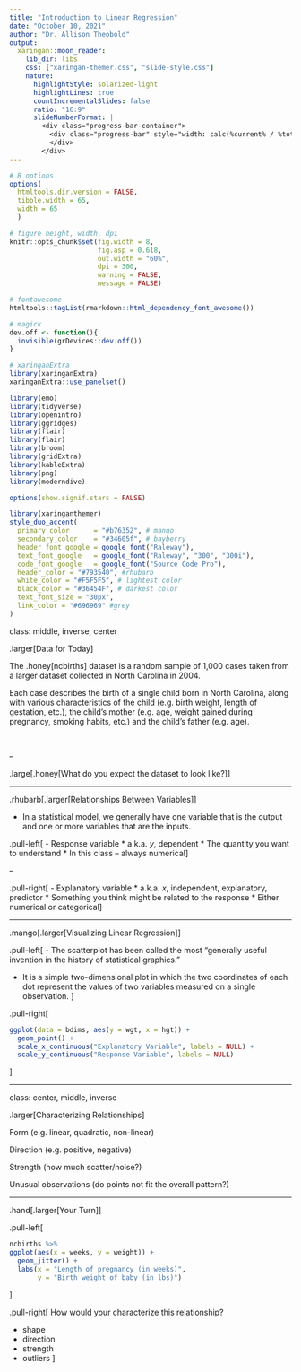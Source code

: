 ```yaml
---
title: "Introduction to Linear Regression"
date: "October 10, 2021"
author: "Dr. Allison Theobold"
output:
  xaringan::moon_reader:
    lib_dir: libs
    css: ["xaringan-themer.css", "slide-style.css"]
    nature:
      highlightStyle: solarized-light
      highlightLines: true
      countIncrementalSlides: false
      ratio: "16:9"
      slideNumberFormat: |
        <div class="progress-bar-container">
          <div class="progress-bar" style="width: calc(%current% / %total% * 100%);">
          </div>
        </div>
---
```



```r
# R options
options(
  htmltools.dir.version = FALSE,
  tibble.width = 65,
  width = 65
  )

# figure height, width, dpi
knitr::opts_chunk$set(fig.width = 8, 
                      fig.asp = 0.618,
                      out.width = "60%",
                      dpi = 300, 
                      warning = FALSE, 
                      message = FALSE)

# fontawesome
htmltools::tagList(rmarkdown::html_dependency_font_awesome())

# magick
dev.off <- function(){
  invisible(grDevices::dev.off())
}

# xaringanExtra
library(xaringanExtra)
xaringanExtra::use_panelset()

library(emo)
library(tidyverse)
library(openintro)
library(ggridges)
library(flair)
library(flair)
library(broom)
library(gridExtra)
library(kableExtra)
library(png)
library(moderndive)

options(show.signif.stars = FALSE)
```

```r
library(xaringanthemer)
style_duo_accent(
  primary_color      = "#b76352", # mango
  secondary_color    = "#34605f", # bayberry
  header_font_google = google_font("Raleway"),
  text_font_google   = google_font("Raleway", "300", "300i"),
  code_font_google   = google_font("Source Code Pro"),
  header_color = "#793540", #rhubarb
  white_color = "#F5F5F5", # lightest color
  black_color = "#36454F", # darkest color
  text_font_size = "30px", 
  link_color = "#696969" #grey
)
```

class: middle, inverse, center

.larger[Data for Today]

The .honey[ncbirths] dataset is a random sample of 1,000 cases taken from a
larger dataset collected in North Carolina in 2004. 

Each case describes the birth of a single child born in North Carolina, along
with various characteristics of the child (e.g. birth weight, length of
gestation, etc.), the child’s mother (e.g. age, weight gained during pregnancy,
smoking habits, etc.) and the child’s father (e.g. age). 

</br>

--

.large[.honey[What do you expect the dataset to look like?]]


---

.rhubarb[.larger[Relationships Between Variables]]

- In a statistical model, we generally have one variable that is the output and
one or more variables that are the inputs. 

.pull-left[
- Response variable
  * a.k.a. $y$, dependent
  * The quantity you want to understand
  * In this class -- always numerical
]

--

.pull-right[
- Explanatory variable
  * a.k.a. $x$, independent, explanatory, predictor
  * Something you think might be related to the response
  * Either numerical or categorical
]

---

.mango[.larger[Visualizing Linear Regression]]

.pull-left[
- The scatterplot has been called the most "generally useful invention in the
history of statistical graphics." 

- It is a simple two-dimensional plot in which the two coordinates of each dot
represent the values of two variables measured on a single observation.
]

.pull-right[
```r
ggplot(data = bdims, aes(y = wgt, x = hgt)) + 
  geom_point() +
  scale_x_continuous("Explanatory Variable", labels = NULL) + 
  scale_y_continuous("Response Variable", labels = NULL)
```
]

---

class: center, middle, inverse 

.larger[Characterizing Relationships]

<!-- Scatterplots can reveal characteristics of the relationship between two variables. Any patterns - and deviations from those - we see in these plots could give us some insight into the nature of the underlying phenomenon. Specifically, we look for four things: form, direction, strength, and outliers. -->

Form (e.g. linear, quadratic, non-linear)

Direction (e.g. positive, negative)

Strength (how much scatter/noise?)

Unusual observations (do points not fit the overall pattern?)

---

.hand[.larger[Your Turn]]

.pull-left[
```r
ncbirths %>% 
ggplot(aes(x = weeks, y = weight)) +
  geom_jitter() + 
  labs(x = "Length of pregnancy (in weeks)",
       y = "Birth weight of baby (in lbs)")
```
]

.pull-right[
How would your characterize this relationship? 

- shape
- direction
- strength 
- outliers
]